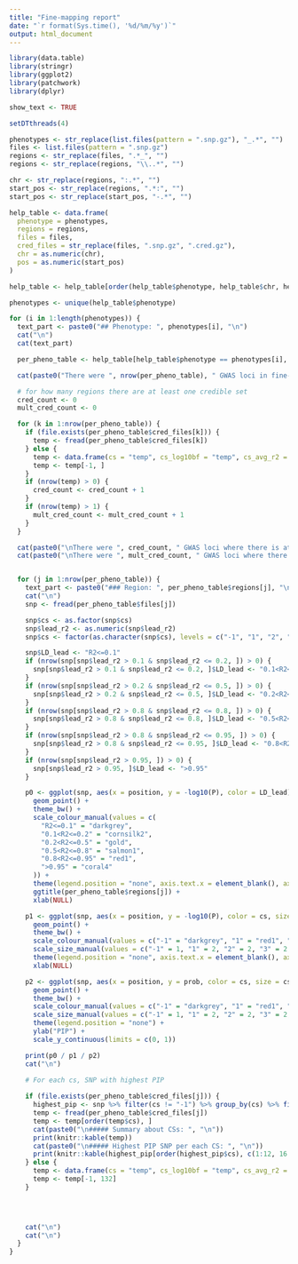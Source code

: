 ```yaml
---
title: "Fine-mapping report"
date: "`r format(Sys.time(), '%d/%m/%y')`"
output: html_document
---
```


```r
library(data.table)
library(stringr)
library(ggplot2)
library(patchwork)
library(dplyr)

show_text <- TRUE
```

```r

setDTthreads(4)

phenotypes <- str_replace(list.files(pattern = ".snp.gz"), "_.*", "")
files <- list.files(pattern = ".snp.gz")
regions <- str_replace(files, ".*_", "")
regions <- str_replace(regions, "\\..*", "")

chr <- str_replace(regions, ":.*", "")
start_pos <- str_replace(regions, ".*:", "")
start_pos <- str_replace(start_pos, "-.*", "")

help_table <- data.frame(
  phenotype = phenotypes,
  regions = regions,
  files = files,
  cred_files = str_replace(files, ".snp.gz", ".cred.gz"),
  chr = as.numeric(chr),
  pos = as.numeric(start_pos)
)

help_table <- help_table[order(help_table$phenotype, help_table$chr, help_table$pos), ]

phenotypes <- unique(help_table$phenotype)

for (i in 1:length(phenotypes)) {
  text_part <- paste0("## Phenotype: ", phenotypes[i], "\n")
  cat("\n")
  cat(text_part)

  per_pheno_table <- help_table[help_table$phenotype == phenotypes[i], ]

  cat(paste0("There were ", nrow(per_pheno_table), " GWAS loci in fine-mapping analysis.", "\n"))

  # for how many regions there are at least one credible set
  cred_count <- 0
  mult_cred_count <- 0

  for (k in 1:nrow(per_pheno_table)) {
    if (file.exists(per_pheno_table$cred_files[k])) {
      temp <- fread(per_pheno_table$cred_files[k])
    } else {
      temp <- data.frame(cs = "temp", cs_log10bf = "temp", cs_avg_r2 = "temp", cs_min_r2 = "temp", low_purity = "temp", cs_size = "temp")
      temp <- temp[-1, ]
    }
    if (nrow(temp) > 0) {
      cred_count <- cred_count + 1
    }
    if (nrow(temp) > 1) {
      mult_cred_count <- mult_cred_count + 1
    }
  }

  cat(paste0("\nThere were ", cred_count, " GWAS loci where there is at least one 95% credible set.", "\n"))
  cat(paste0("\nThere were ", mult_cred_count, " GWAS loci where there is more than one 95% credible sets.", "\n"))


  for (j in 1:nrow(per_pheno_table)) {
    text_part <- paste0("### Region: ", per_pheno_table$regions[j], "\n")
    cat("\n")
    snp <- fread(per_pheno_table$files[j])

    snp$cs <- as.factor(snp$cs)
    snp$lead_r2 <- as.numeric(snp$lead_r2)
    snp$cs <- factor(as.character(snp$cs), levels = c("-1", "1", "2", "3", "4", "5", "6", "7", "8", "9", "10"))

    snp$LD_lead <- "R2<=0.1"
    if (nrow(snp[snp$lead_r2 > 0.1 & snp$lead_r2 <= 0.2, ]) > 0) {
      snp[snp$lead_r2 > 0.1 & snp$lead_r2 <= 0.2, ]$LD_lead <- "0.1<R2<=0.2"
    }
    if (nrow(snp[snp$lead_r2 > 0.2 & snp$lead_r2 <= 0.5, ]) > 0) {
      snp[snp$lead_r2 > 0.2 & snp$lead_r2 <= 0.5, ]$LD_lead <- "0.2<R2<=0.5"
    }
    if (nrow(snp[snp$lead_r2 > 0.8 & snp$lead_r2 <= 0.8, ]) > 0) {
      snp[snp$lead_r2 > 0.8 & snp$lead_r2 <= 0.8, ]$LD_lead <- "0.5<R2<=0.8"
    }
    if (nrow(snp[snp$lead_r2 > 0.8 & snp$lead_r2 <= 0.95, ]) > 0) {
      snp[snp$lead_r2 > 0.8 & snp$lead_r2 <= 0.95, ]$LD_lead <- "0.8<R2<=0.95"
    }
    if (nrow(snp[snp$lead_r2 > 0.95, ]) > 0) {
      snp[snp$lead_r2 > 0.95, ]$LD_lead <- ">0.95"
    }

    p0 <- ggplot(snp, aes(x = position, y = -log10(P), color = LD_lead)) +
      geom_point() +
      theme_bw() +
      scale_colour_manual(values = c(
        "R2<=0.1" = "darkgrey",
        "0.1<R2<=0.2" = "cornsilk2",
        "0.2<R2<=0.5" = "gold",
        "0.5<R2<=0.8" = "salmon1",
        "0.8<R2<=0.95" = "red1",
        ">0.95" = "coral4"
      )) +
      theme(legend.position = "none", axis.text.x = element_blank(), axis.ticks.x = element_blank()) +
      ggtitle(per_pheno_table$regions[j]) +
      xlab(NULL)

    p1 <- ggplot(snp, aes(x = position, y = -log10(P), color = cs, size = cs)) +
      geom_point() +
      theme_bw() +
      scale_colour_manual(values = c("-1" = "darkgrey", "1" = "red1", "2" = "#fff100", "3" = "#ff8c00", "4" = "#ec008c", "5" = "#68217a", "6" = "#00188f", "7" = "#00bcf2", "8" = "#00b294", "9" = "#009e49", "10" = "#bad80a")) +
      scale_size_manual(values = c("-1" = 1, "1" = 2, "2" = 2, "3" = 2, "4" = 2, "5" = 2, "6" = 2, "7" = 2, "8" = 2, "9" = 2, "10" = 2)) +
      theme(legend.position = "none", axis.text.x = element_blank(), axis.ticks.x = element_blank()) +
      xlab(NULL)

    p2 <- ggplot(snp, aes(x = position, y = prob, color = cs, size = cs)) +
      geom_point() +
      theme_bw() +
      scale_colour_manual(values = c("-1" = "darkgrey", "1" = "red1", "2" = "#fff100", "3" = "#ff8c00", "4" = "#ec008c", "5" = "#68217a", "6" = "#00188f", "7" = "#00bcf2", "8" = "#00b294", "9" = "#009e49", "10" = "#bad80a")) +
      scale_size_manual(values = c("-1" = 1, "1" = 2, "2" = 2, "3" = 2, "4" = 2, "5" = 2, "6" = 2, "7" = 2, "8" = 2, "9" = 2, "10" = 2)) +
      theme(legend.position = "none") +
      ylab("PIP") +
      scale_y_continuous(limits = c(0, 1))

    print(p0 / p1 / p2)
    cat("\n")

    # For each cs, SNP with highest PIP
    
    if (file.exists(per_pheno_table$cred_files[j])) {
      highest_pip <- snp %>% filter(cs != "-1") %>% group_by(cs) %>% filter(prob == max(prob))
      temp <- fread(per_pheno_table$cred_files[j])
      temp <- temp[order(temp$cs), ]
      cat(paste0("\n##### Summary about CSs: ", "\n"))
      print(knitr::kable(temp))
      cat(paste0("\n##### Highest PIP SNP per each CS: ", "\n"))
      print(knitr::kable(highest_pip[order(highest_pip$cs), c(1:12, 16:17)]))
    } else {
      temp <- data.frame(cs = "temp", cs_log10bf = "temp", cs_avg_r2 = "temp", cs_min_r2 = "temp", low_purity = "temp", cs_size = "temp")
      temp <- temp[-1, 132]
    }

    


    cat("\n")
    cat("\n")
  }
}
```
